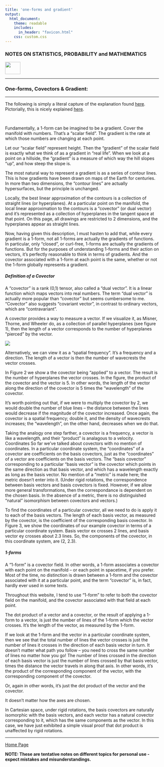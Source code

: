 ```yaml
---
title: 'one-forms and gradient'
output: 
  html_document:
    theme: readable
    includes:
      in_header: "favicon.html" 
    css: custom.css
---
```



### **NOTES ON STATISTICS, PROBABILITY and MATHEMATICS**

<a href="http://rinterested.github.io/statistics/index.html">
<img HEIGHT="40" WIDTH="50" src="logo.PNG"></a>

---

### One-forms, Covectors & Gradient:

---


The following is simply a literal capture of the explanation found [here](http://www.physicsinsights.org/pbp_one_forms.html). Pictorially, this is nicely explained [here](https://youtu.be/LNoQ_Q5JQMY).


<br>

Fundamentally, a 1-form can be imagined to be a gradient.  Cover the manifold with numbers.  That's a "scalar field".  The gradient is the rate at which those numbers are changing at each point.

Let our "scalar field" represent height.  Then the "gradient" of the scalar field is exactly what we think of as a gradient in "real life".  When we look at a point on a hillside, the "gradient" is a measure of which way the hill slopes "up", and how steep the slope is.

The most natural way to represent a gradient is as a series of contour lines.  This is how gradients have been drawn on maps of the Earth for centuries.  In more than two dimensions, the "contour lines" are actually hypersurfaces, but the principle is unchanged.

Locally, the best linear approximation of the contours is a collection of straight lines (or hyperplanes).  At a particular point on the manifold, the local linear approximation to the contours is a "covector" (or dual vector) and it's represented as a collection of hyperplanes in the tangent space at that point.  On this page, all drawings are restricted to 2 dimensions, and the hyperplanes appear as straight lines.

Now, having given this description, I must hasten to add that, while every gradient is a 1-form, not all 1-forms are actually the gradients of functions.  In particular, only "closed", or curl-free, 1-forms are actually the gradients of functions.  But for the purposes of understanding 1-forms and their action on vectors, it's perfectly reasonable to think in terms of gradients.  And the covector associated with a 1-form at each point is the same, whether or not the 1-form globally represents a gradient.


##### Definition of a Covector


A "covector" is a rank (0,1) tensor, also called a "dual vector".  It is a linear function which maps vectors into real numbers.  The term "dual vector" is actually more popular than "covector" but seems cumbersome to me.  "Covector" also suggests "covariant vector", in contrast to ordinary vectors, which are "contravariant".

A covector provides a way to measure a vector.  If we visualize it, as Misner, Thorne, and Wheeler do, as a collection of parallel hyperplanes (see figure 1), then the length of a vector corresponds to the number of hyperplanes "pierced" by the vector.

<img src = "https://user-images.githubusercontent.com/9312897/38940049-4d9e2f8e-42f7-11e8-9e4d-01297fcc8039.png">

Alternatively, we can view it as a "spatial frequency".  It's a frequency and a direction.  The length of a vector is then the number of wavecrests the vector crosses.

In Figure 2 we show a the covector being "applied" to a vector.  The result is the number of hyperplanes the vector crosses.  In the figure, the product of the covector and the vector is 5.  In other words, the length of the vector along the direction of the covector is 5 times the "wavelength" of the covector.

It's worth pointing out that, if we were to multiply the covector by 2, we would double the number of blue lines -- the distance between the lines would decrease if the magnitude of the covector increased.  Once again, the covector is a spatial frequency; double it, and the density of wavecrests increases; the "wavelength", on the other hand, decreases when we do that.

Taking the analogy one step farther, a covector is a frequency, a vector is like a wavelength, and their "product" is analagous to a velocity.
Coordinates
So far we've talked about covectors with no mention of coordinates.   In a particular coordinate system, the "coordinates" of a covector are coefficients on the basis covectors, just as the "coordinates" of a vector are coefficients on the basis vectors.  The "basis covector" corresponding to a particular "basis vector" is the covector which points in the same direction as that basis vector, and which has a wavelength exactly as long as the basis vector.  No mention of a "metric" is made here; the metric doesn't enter into it.  (Under rigid rotations, the correspondence between basis vectors and basis covectors is fixed.  However, if we allow more general transformations, then the correspondance is dependent on the chosen basis.  In the absence of a metric, there is no distinguished "natural" isomorphism between covectors and vectors.)

To find the coordinates of a particular covector, all we need to do is apply it to each of the basis vectors.  The length of each basis vector, as measured by the covector, is the coefficient of the corresponding basis covector.  In Figure 3, we show the coordinates of our example covector in terms of a particular coordinate system.  Basis vector ex crosses 2 lines, and basis vector ey crosses about 2.3 lines.  So, the components of the covector, in this coordinate system, are (2, 2.3).

##### 1-forms

A "1-form" is a covector field.  In other words, a 1-form associates a covector with each point on the manifold -- or each point in spacetime, if you prefer.  Most of the time, no distinction is drawn between a 1-form and the covector associated with it at a particular point, and the term "covector" is, in fact, hardly ever used in some texts.

Throughout this website, I tend to use "1-form" to refer to both the covector field on the manifold, and the covector associated with that field at each point.


The dot product of a vector and a covector, or the result of applying a 1-form to a vector, is just the number of lines of the 1-form which the vector crosses.  It's the length of the vector, as measured by the 1-form.

If we look at the 1-form and the vector in a particular coordinate system, then we see that the total number of lines the vector crosses is just the number of lines it crosses in the direction of each basis vector in turn.  It doesn't matter what path you follow -- you need to cross the same number of lines no matter how you go!  The number of lines crossed in the direction of each basis vector is just the number of lines crossed by that basis vector, times the distance the vector travels in along that axis.  In other words, it's the product of the corresponding component of the vector, with the corresponding component of the covector.

Or, again in other words, it's just the dot product of the vector and the covector.

It doesn't matter how the axes are chosen.

In Cartesian space, under rigid rotations, the basis covectors are naturally isomorphic with the basis vectors, and each vector has a natural covector corresponding to it, which has the same components as the vector.  In this case, we have just exhibited a simple visual proof that dot product is unaffected by rigid rotations.


---
<a href="http://rinterested.github.io/statistics/index.html">Home Page</a>

**NOTE: These are tentative notes on different topics for personal use - expect mistakes and misunderstandings.**
